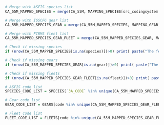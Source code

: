 ```r
# Merge with ASFIS species list
CA_55M_MAPPED_SPECIES = merge(CA_55M, MAPPING_SPECIES[src_codingsystem == "species_iotc" & trg_codingsystem == "species_asfis", .(src_code, species = trg_code)], by.x = "SPECIES_CODE", by.y = "src_code", all.x = TRUE)

# Merge with ISSCFG gear list
CA_55M_MAPPED_SPECIES_GEAR = merge(CA_55M_MAPPED_SPECIES, MAPPING_GEAR[src_codingsystem == "gear_iotc" & trg_codingsystem == "isscfg_revision_1", .(src_code, gear = trg_code)], by.x = "GEAR_CODE", by.y = "src_code", all.x = TRUE)

# Merge with FIRMS fleet list
CA_55M_MAPPED_SPECIES_GEAR_FLEET = merge(CA_55M_MAPPED_SPECIES_GEAR, MAPPING_FLEET[src_codingsystem == "fleet_iotc" & trg_codingsystem == "fleet_firms", .(src_code, fleet = trg_code)], by.x = "FLEET_CODE", by.y = "src_code", all.x = TRUE)
```

```r
# Check if missing species
if (nrow(CA_55M_MAPPED_SPECIES[is.na(species)])>0) print( paste("The following species codes are missing from the mapping: ", paste0(unique(CA_55M_MAPPED_SPECIES[is.na(species), SPECIES_CODE]), collapse = "|")))

# Check if missing gears
if (nrow(CA_55M_MAPPED_SPECIES_GEAR[is.na(gear)])>0) print( paste("The following gear codes are missing from the mapping: ", paste0(unique(CA_55M_MAPPED_SPECIES_GEAR[is.na(gear), GEAR_CODE]), collapse = "|")))

# Check if missing fleets
if (nrow(CA_55M_MAPPED_SPECIES_GEAR_FLEET[is.na(fleet)])>0) print( paste("The following flag codes are missing from the mapping: ", paste0(unique(CA_55M_MAPPED_SPECIES_GEAR_FLEET[is.na(fleet), FLAG_CODE]), collapse = "|")))
```

```r
# ASFIS code list
SPECIES_CODE_LIST = SPECIES[`3A_CODE` %in% unique(CA_55M_MAPPED_SPECIES_GEAR_FLEET$species), .(`3A_CODE`, Scientific_name, English_name, French_name, Family, Order)][order(`3A_CODE`)]

# Gear code list
GEAR_CODE_LIST = GEARS[code %in% unique(CA_55M_MAPPED_SPECIES_GEAR_FLEET$gear)][order(code)][order(code)]

# Fleet code list
FLEET_CODE_LIST = FLEETS[code %in% unique(CA_55M_MAPPED_SPECIES_GEAR_FLEET$fleet)][order(code)]
```